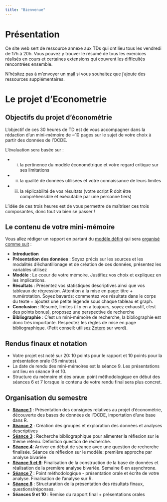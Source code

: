 ```yaml
---
title: "Bienvenue"
---
```

# Présentation
Ce site web sert de ressource annexe aux TDs qui ont lieu tous les vendredi de 17h à 20h. Vous pouvez y trouver le résumé de tous les exercices réalisés en cours et certaines extensions qui couvrent les difficultés rencontrées ensemble.

N'hésitez pas à m'envoyer un [mail](mailto:yann.collindavid@gmail.com?subject=[TD Descartes]) si vous souhaitez que j'ajoute des ressources supplémentaires.

# Le projet d'Econometrie
## Objectifs du projet d'économétrie
L'objectif de ces 30 heures de TD est de vous accompagner dans la rédaction d'un mini-mémoire de ~10 pages sur le sujet de votre choix à partir des données de l'OCDE. 

L'évaluation sera basée sur :

* (i) la pertinence du modèle économétrique et votre regard critique sur ses limitations
* (ii) la qualité de données utilisées et votre connaissance de leurs limites
* (iii) la réplicabilité de vos résultats (votre script R doit être compréhensible et exécutable par une personne tiers)

L'idée de ces trois heures est de vous permettre de maîtriser ces trois composantes, donc tout va bien se passer !

## Le contenu de votre mini-mémoire
Vous allez rédiger un rapport en partant du [modèle défini](https://drive.google.com/file/d/1XygGQ6zAySNSlDuNanrAViAthdfj7kBf/view?usp=sharing) qui sera [organisé comme suit](https://drive.google.com/file/d/1A3hbPaYh1Qc_wGsny_ayK9ErteymIybI/view?usp=sharing) :

* __Introduction__
* __Présentation des données__ : Soyez précis sur les sources et les modalités d'échantillonage et de création de ces données, présentez les variables utilisez
* __Modèle__ : Le coeur de votre mémoire. Justifiez vos choix et expliquez en les implications.
* __Résultats__ : Présentez vos statistiques descriptives ainsi que vos tableaux de régression. Attention à la mise en page: titre + numérotation. Soyez bavards: commentez vos résultats dans le corps du texte + ajoutez une petite légende sous chaque tableau et graph.
* __Conclusion__ : Résumé, limites (il y en a toujours, soyez exhaustif, c'est des points bonus), proposez une perspective de recherche
* __Bibliographie__ : C'est un mini-mémoire de recherche, la bibliographie est donc très importante. Respectez les règles de mise en page bibliographique. (Petit conseil: utilisez [Zotero](https://www.zotero.org/) sur word).

## Rendus finaux et notation

* Votre projet est noté sur 20: 10 points pour le rapport et 10 points pour la présentation orale (15 minutes).
* La date de rendu des mini-mémoires est la séance 9. Les présentations ont lieu en séance 9 et 10. 
* Structure du mémoire et des oraux: point méthodologique en début des séances 6 et 7 lorsque le contenu de votre rendu final sera plus concret.

## Organisation du semestre
 * [__Séance 1__](https://yanndav.github.io/descartes-econometrie/td1.html) : Présentation des consignes relatives au projet d'économétrie, découverte des bases de données de l'OCDE, importation d'une base dans R.
* [__Séance 2__](https://yanndav.github.io/descartes-econometrie/td2.html) : Création des groupes et exploration des données et analyses descriptives
* [__Séance 3__](https://yanndav.github.io/descartes-econometrie/td3.html) : Recherche bibliographique pour alimenter la réflexion sur le thème retenu. Définition question de recherche.
* [__Séance 4__](https://yanndav.github.io/descartes-econometrie/td4.html): Arriver en début de séance avec une question de recherche finalisée. Séance de réflexion sur le modèle: première approche par analyse bivariée
* [__Séance 5 et 6__](https://yanndav.github.io/descartes-econometrie/td5.html): Finalisation de la construction de la base de données et réalisation de la première analyse bivariée. Semaine 6 en asynchrone.
* [__Séance 7__](https://yanndav.github.io/descartes-econometrie/td7.html) : Point méthodologique - présentation orale et écrite de votre analyse. Finalisation de l'analyse sur R.
* [__Séance 8__](https://yanndav.github.io/descartes-econometrie/td8.html) : Structuration de la présentation des résultats finaux, questions/réponses.
* __Séances 9 et 10__ : Remise du rapport final + présentations orales
